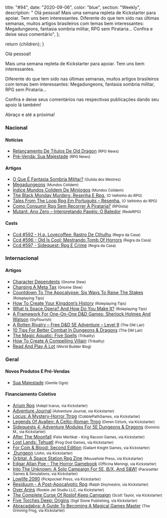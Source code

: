 
  title: "#94",
  date: "2020-09-06",
  color: "blue",
  section: "Weekly",
  description:
    "    Olá pessoal!    Mais uma semana repleta de Kickstarter para apoiar. Tem uns bem interessantes.    Diferente do que tem sido nas últimas semanas, muitos artigos brasileiros com temas bem interessantes: Megadungeons, fantasia sombria militar, RPG sem Pirataria...    Confira e deixe seus comentário",
};

  return <InternalLayout meta={meta}>{children}</InternalLayout>;
}

Olá pessoal!

Mais uma semana repleta de Kickstarter para apoiar. Tem uns bem interessantes.

Diferente do que tem sido nas últimas semanas, muitos artigos brasileiros com temas bem interessantes: Megadungeons, fantasia sombria militar, RPG sem Pirataria...

Confira e deixe seus comentários nas respectivas publicações dando seu apoio lá também!

Abraço e até a próxima!

### Nacional

#### Notícias

- [Relançamento De Títulos De Old Dragon] <small>(RPG News)</small>
- [Pré-Venda: Sua Majestade] <small>(RPG News)</small>

#### Artigos

- [O Que É Fantasia Sombria Militar?] <small>(Guilda dos Mestres)</small>
- [Megadungeons] <small>(Mundos Colidem)</small>
- [Índice Mundos Colidem De Minijogos] <small>(Mundos Colidem)</small>
- [The Black Monday Murders: Resenha E Rpg.] <small>(O Velhinho do RPG)</small>
- [Tales From The Loop Rpg Em Português – Resenha.] <small>(O Velhinho do RPG)</small>
- [Como Consumir Rpg Sem Recorrer À Pirataria?] <small>(RPGista)</small>
- [Mutant: Ano Zero – Interpretando Papéis: O Batedor] <small>(RedeRPG)</small>

#### Casts

- [Ccd #592 - H.p. Lovecoffee: Rastro De Cthulhu] <small>(Regra da Casa)</small>
- [Ccd #596 - Old Is Cool: Mestrando Tomb Of Horrors] <small>(Regra da Casa)</small>
- [Ccd #597 - Sidequest: Rpg E Crime] <small>(Regra da Casa)</small>

### Internacional

#### Artigos

- [Character Dependents] <small>(Gnome Stew)</small>
- [Charging A Meta Tax] <small>(Gnome Stew)</small>
- [Countdown To The Apocalypse: Six Ways To Raise The Stakes] <small>(Roleplaying Tips)</small>
- [How To Create Your Kingdom’s History] <small>(Roleplaying Tips)</small>
- [What Is Space Opera? And How Do You Make It?] <small>(Roleplaying Tips)</small>
- [A Framework For One-On-One D&amp;D Games: Sherlock Holmes And Watson] <small>(SlyFlourish)</small>
- [A Rotten Rivalry – Free D&amp;D 5E Adventure – Level 9] <small>(The DM Lair)</small>
- [10 Tips For Better Combat In Dungeons &amp; Dragons] <small>(The DM Lair)</small>
- [The Magic Aquatic: Five Spells] <small>(Tribality)</small>
- [How To Create A Compelling Villain] <small>(Tribality)</small>
- [Read And Play A Lot] <small>(World Builder Blog)</small>

### Geral

#### Novos Produtos E Pré-Vendas

- [Sua Majestade] <small>(Gentle Ogre)</small>

#### Financiamento Coletivo

- [Arium Rpg] <small>(Adept Icarus, via Kickstarter)</small>
- [Adventure Journal] <small>(Adventure Journal, via Kickstarter)</small>
- [Locus: A Mystery-Horror Ttrpg] <small>(CobblePathGames, via Kickstarter)</small>
- [Legends Of Avallen: A Celtic-Roman Ttrpg] <small>(Deren Ozturk, via Kickstarter)</small>
- [Sidequests 4: Adventure Modules For 5E Dungeons &amp; Dragons] <small>(Dominic M., via Kickstarter)</small>
- [After The Moonfall] <small>(Felix Mertikat - King Racoon Games, via Kickstarter)</small>
- [Lost Lands: Tehuatl] <small>(Frog God Games, via Kickstarter)</small>
- [For Coin &amp; Blood: Second Edition] <small>(Gallant Knight Games, via Kickstarter)</small>
- [.Dungeon] <small>(John, via Kickstarter)</small>
- [Orbital, A Space Station Rpg Zine] <small>(Mousehole Press, via Kickstarter)</small>
- [Edgar Allan Poe - The Horror Gamebook] <small>(Officina Meningi, via Kickstarter)</small>
- [Into The Unknown: A Solo Campaign For 5E, B/X, And S&amp;W!] <small>(Pacesetter Games &amp; Simulations, via Kickstarter)</small>
- [Lowlife 2090] <small>(Pickpocket Press, via Kickstarter)</small>
- [Residuum - A Post-Apocalyptic Rpg] <small>(Ralph Disylvestro, via Kickstarter)</small>
- [Over Arms] <small>(Rookie Jet Studio LLC, via Kickstarter)</small>
- [The Complete Curse Of Roslof Keep Campaign] <small>(Scott Taylor, via Kickstarter)</small>
- [Five Torches Deep: Origins] <small>(Sigil Stone Publishing, via Kickstarter)</small>
- [Abracadabra: A Guide To Becoming A Magical Games Master] <small>(The Grinning Frog, via Kickstarter)</small>

[adventure journal]: https://www.kickstarter.com/projects/1758974936/adventure-journal
[the complete curse of roslof keep campaign]: https://www.kickstarter.com/projects/563681582/the-complete-curse-of-roslof-keep-campaign
[sidequests 4: adventure modules for 5e dungeons &amp; dragons]: https://www.kickstarter.com/projects/sidequests/sidequests-4-adventure-modules-for-5e-dungeons-and-dragons
[into the unknown: a solo campaign for 5e, b/x, and s&amp;w!]: https://www.kickstarter.com/projects/pacesettergames/into-the-unknown-a-solo-campaign-for-5e-b-x-and-sandw
[abracadabra: a guide to becoming a magical games master]: https://www.kickstarter.com/projects/thegrinningfrog/abracadabra-rpg
[five torches deep: origins]: https://www.kickstarter.com/projects/sigilstonepublishing/five-torches-deep-origins
[lost lands: tehuatl]: https://www.kickstarter.com/projects/froggodgames/lost-lands-tehuatl
[edgar allan poe - the horror gamebook]: https://www.kickstarter.com/projects/officinameningi/edgar-allan-poe-the-horror-gamebook
[lowlife 2090]: https://www.kickstarter.com/projects/lowfantasygaming/lowlife-2090
[orbital, a space station rpg zine]: https://www.kickstarter.com/projects/jhrrsn/orbital-a-space-station-rpg-zine
[for coin &amp; blood: second edition]: https://www.kickstarter.com/projects/gallantknightgames/for-coin-and-blood-2nd-edition
[legends of avallen: a celtic-roman ttrpg]: https://www.kickstarter.com/projects/legendsofavallen/legends-of-avallen
[over arms]: https://www.kickstarter.com/projects/rookiejet/over-arms
[residuum - a post-apocalyptic rpg]: https://www.kickstarter.com/projects/dclefgames/residuum-0
[locus: a mystery-horror ttrpg]: https://www.kickstarter.com/projects/cobblepathgames/locus-a-mystery-horror-ttrpg
[arium rpg]: https://www.kickstarter.com/projects/adepticarus/arium
[.dungeon]: https://www.kickstarter.com/projects/s-o-c/dungeon
[after the moonfall]: https://www.kickstarter.com/projects/kingracoongames/after-the-moonfall
[pré-venda: sua majestade]: https://newsrpg.wordpress.com/2020/09/03/pre-venda-sua-majestade/
[sua majestade]: https://gentleogre.com.br/produto/sua-majestade/
[relançamento de títulos de old dragon]: https://newsrpg.wordpress.com/2020/09/01/relancamento-de-titulos-de-old-dragon/
[countdown to the apocalypse: six ways to raise the stakes]: https://www.roleplayingtips.com/rptn/rpt683-countdown-to-the-apocalypse-six-ways-to-raise-the-stakes/
[ccd #597 - sidequest: rpg e crime]: https://regradacasa.podbean.com/e/ccd-597-sidequest-rpg-e-crime/
[character dependents]: https://gnomestew.com/character-dependents/
[tales from the loop rpg em português – resenha.]: https://ovelhinhodorpg.wordpress.com/2020/09/06/tales-from-the-loop-rpg-em-portugues-resenha/
[a framework for one-on-one d&amp;d games: sherlock holmes and watson]: https://slyflourish.com/framework_for_one_on_one_dnd.html
[a rotten rivalry – free d&amp;d 5e adventure – level 9]: https://www.thedmlair.com/2020/09/05/a-rotten-rivalry-free-dd-5e-adventure-level-9/
[the black monday murders: resenha e rpg.]: https://ovelhinhodorpg.wordpress.com/2020/09/05/the-black-monday-murders-resenha-e-rpg/
[how to create your kingdom’s history]: https://www.roleplayingtips.com/rptn/rpt681-how-to-create-your-kingdoms-history/?
[what is space opera? and how do you make it?]: https://www.roleplayingtips.com/rptn/rpt682-what-is-space-opera-and-how-do-you-make-it/
[como consumir rpg sem recorrer à pirataria?]: https://rpgista.com.br/2020/09/04/como-consumir-rpg-sem-pirataria/
[índice mundos colidem de minijogos]: https://www.mundoscolidem.com.br/indice-mundos-colidem-minijogos/
[ccd #596 - old is cool: mestrando tomb of horrors]: https://regradacasa.podbean.com/e/ccd-596-old-is-cool-mestrando-tomb-of-horrors/
[read and play a lot]: https://worldbuilderblog.me/2020/09/03/read-and-play-a-lot/
[mutant: ano zero – interpretando papéis: o batedor]: https://www.rederpg.com.br/2020/09/02/mutant-ano-zero-interpretando-papeis-o-batedor/
[megadungeons]: https://www.mundoscolidem.com.br/megadungeons/
[charging a meta tax]: https://gnomestew.com/charging-a-meta-tax/
[the magic aquatic: five spells]: https://www.tribality.com/2020/09/02/the-magic-aquatic-five-spells/
[how to create a compelling villain]: https://www.tribality.com/2020/09/01/how-to-create-a-compelling-villain/
[ccd #592 - h.p. lovecoffee: rastro de cthulhu]: https://regradacasa.podbean.com/e/ccd-592-hp-lovecoffee-rastro-de-cthulhu/
[10 tips for better combat in dungeons &amp; dragons]: https://www.thedmlair.com/2020/09/01/10-tips-for-better-combat-in-dungeons-dragons/
[o que é fantasia sombria militar?]: http://guildadosmestres.com.br/2020/08/31/o-que-e-fantasia-sombria-militar/
